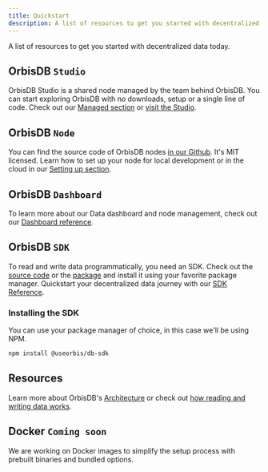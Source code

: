 ```yaml
---
title: Quickstart
description: A list of resources to get you started with decentralized data today.
---
```


A list of resources to get you started with decentralized data today.

## OrbisDB `Studio`

OrbisDB Studio is a shared node managed by the team behind OrbisDB. You can start exploring OrbisDB
with no downloads, setup or a single line of code. Check out our
[Managed section](/databases/orbisdb-setting-up/managed-studio) or
[visit the Studio](https://studio.useorbis.com/).

## OrbisDB `Node`

You can find the source code of OrbisDB nodes [in our Github](https://github.com/OrbisWeb3/orbisdb).
It's MIT licensed. Learn how to set up your node for local development or in the cloud in our
[Setting up section](/databases/orbisdb-setting-up).

## OrbisDB `Dashboard`

To learn more about our Data dashboard and node management, check out our
[Dashboard reference](/databases/orbisdb-dashboard-reference).

## OrbisDB `SDK`

To read and write data programmatically, you need an SDK. Check out the
[source code](https://github.com/OrbisWeb3/db-sdk) or the
[package](https://www.npmjs.com/package/@useorbis/db-sdk) and install it using your favorite package
manager. Quickstart your decentralized data journey with our
[SDK Reference](/databases/orbisdb-sdk-reference).

### Installing the SDK

You can use your package manager of choice, in this case we'll be using NPM.

```bash
npm install @useorbis/db-sdk
```

## Resources

Learn more about OrbisDB's [Architecture](/databases/orbisdb-introduction/architecture) or check out
[how reading and writing data works](/databases/orbisdb-managing-data).

## Docker **`Coming soon`**

We are working on Docker images to simplify the setup process with prebuilt binaries and bundled
options.
